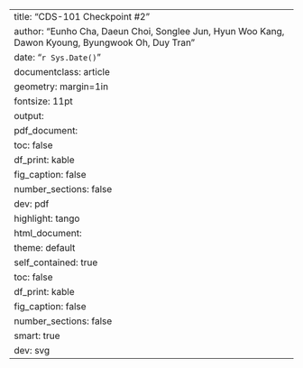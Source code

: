 ---
title: "CDS-101 Checkpoint #2"
author: "Eunho Cha, Daeun Choi, Songlee Jun, Hyun Woo Kang, Dawon Kyoung, Byungwook Oh, Duy Tran "
date: "`r Sys.Date()`"
documentclass: article
geometry: margin=1in
fontsize: 11pt
output:
  pdf_document:
    toc: false
    df_print: kable
    fig_caption: false
    number_sections: false
    dev: pdf
    highlight: tango
  html_document:
    theme: default
    self_contained: true
    toc: false
    df_print: kable
    fig_caption: false
    number_sections: false
    smart: true
    dev: svg
---